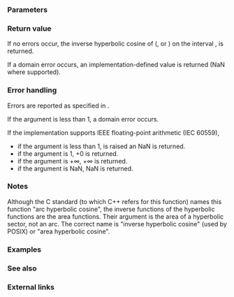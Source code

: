 {{cpp/title|acosh|acoshf|acoshl}}
{{cpp/numeric/math/navbar}}
{{cpp/numeric/math/declarations
|family=acosh
|param1=num
|constexpr_since=26
|desc=Computes the inverse hyperbolic cosine of {{c|num}}.
}}

===Parameters===
{{par begin}}
{{par|num|floating-point or integer value}}
{{par end}}

===Return value===
If no errors occur, the inverse hyperbolic cosine of {{c|num}} ({{math|cosh{{su|p=-1}}(num)}}, or {{math|arcosh(num)}}) on the interval {{math|[0, +∞]}}, is returned.

If a domain error occurs, an implementation-defined value is returned (NaN where supported).

===Error handling===
Errors are reported as specified in {{lc|math_errhandling}}.

If the argument is less than 1, a domain error occurs.

If the implementation supports IEEE floating-point arithmetic (IEC 60559),
* if the argument is less than 1, {{lc|FE_INVALID}} is raised an NaN is returned.
* if the argument is 1, +0 is returned.
* if the argument is +∞, +∞ is returned.
* if the argument is NaN, NaN is returned.

===Notes===
Although the C standard (to which C++ refers for this function) names this function "arc hyperbolic cosine", the inverse functions of the hyperbolic functions are the area functions. Their argument is the area of a hyperbolic sector, not an arc. The correct name is "inverse hyperbolic cosine" (used by POSIX) or "area hyperbolic cosine".

{{cpp/numeric/math/additional integer overload note|acosh}}

===Examples===
{{example
|code=
#include &lt;cerrno&gt;
#include &lt;cfenv&gt;
#include &lt;cfloat&gt;
#include &lt;cmath&gt;
#include &lt;cstring&gt;
#include &lt;iostream&gt;

// #pragma STDC FENV_ACCESS ON

int main()
{
    std::cout &lt;&lt; "acosh(1) = " &lt;&lt; std::acosh(1) &lt;&lt; '\n'
              &lt;&lt; "acosh(10) = " &lt;&lt; std::acosh(10) &lt;&lt; '\n'
              &lt;&lt; "acosh(DBL_MAX) = " &lt;&lt; std::acosh(DBL_MAX) &lt;&lt; '\n'
              &lt;&lt; "acosh(Inf) = " &lt;&lt; std::acosh(INFINITY) &lt;&lt; '\n';
    
    // error handling
    errno = 0;
    std::feclearexcept(FE_ALL_EXCEPT);
    
    std::cout &lt;&lt; "acosh(0.5) = " &lt;&lt; std::acosh(0.5) &lt;&lt; '\n';
    
    if (errno == EDOM)
        std::cout &lt;&lt; "    errno == EDOM: " &lt;&lt; std::strerror(errno) &lt;&lt; '\n';
    if (std::fetestexcept(FE_INVALID))
        std::cout &lt;&lt; "    FE_INVALID raised\n";
}
|p=true
|output=
acosh(1) = 0
acosh(10) = 2.99322
acosh(DBL_MAX) = 710.476
acosh(Inf) = inf
acosh(0.5) = -nan
    errno == EDOM: Numerical argument out of domain
    FE_INVALID raised
}}

===See also===
{{dsc begin}}
{{dsc inc|cpp/numeric/math/dsc asinh}}
{{dsc inc|cpp/numeric/math/dsc atanh}}
{{dsc inc|cpp/numeric/math/dsc cosh}}
{{dsc inc|cpp/numeric/complex/dsc acosh}}
{{dsc see c|c/numeric/math/acosh}}
{{dsc end}}

===External links===
{{eli|[https://mathworld.wolfram.com/InverseHyperbolicCosine.html Weisstein, Eric W. "Inverse Hyperbolic Cosine."] From MathWorld &amp;mdash; A Wolfram Web Resource.}}

{{langlinks|de|es|fr|it|ja|pt|ru|zh}}